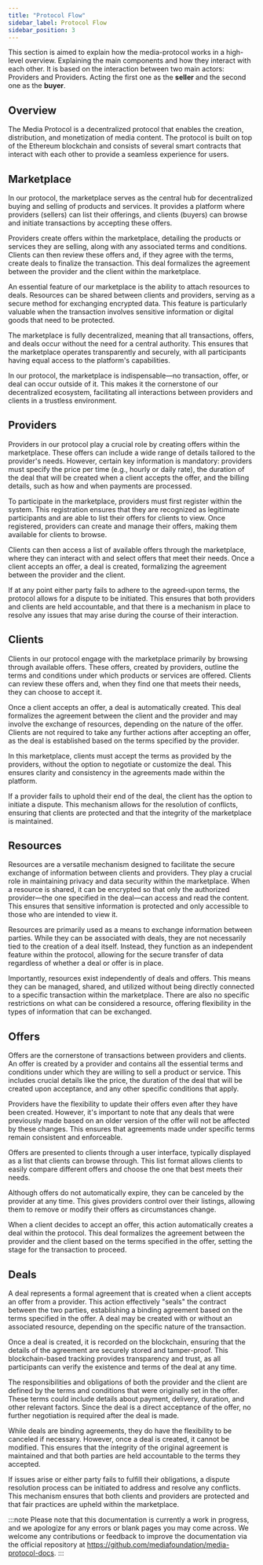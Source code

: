 ```yaml
---
title: "Protocol Flow"
sidebar_label: Protocol Flow
sidebar_position: 3
---
```


This section is aimed to explain how the media-protocol works in a high-level overview. Explaining the main components and how they interact with each other.
It is based on the interaction between two main actors: Providers and Providers. Acting the first one as the **seller** and the second one as the **buyer**.

## Overview

The Media Protocol is a decentralized protocol that enables the creation, distribution, and monetization of media content. The protocol is built on top of the Ethereum blockchain and consists of several smart contracts that interact with each other to provide a seamless experience for users.

## Marketplace

In our protocol, the marketplace serves as the central hub for decentralized buying and selling of products and services. It provides a platform where providers (sellers) can list their offerings, and clients (buyers) can browse and initiate transactions by accepting these offers.

Providers create offers within the marketplace, detailing the products or services they are selling, along with any associated terms and conditions. Clients can then review these offers and, if they agree with the terms, create deals to finalize the transaction. This deal formalizes the agreement between the provider and the client within the marketplace.

An essential feature of our marketplace is the ability to attach resources to deals. Resources can be shared between clients and providers, serving as a secure method for exchanging encrypted data. This feature is particularly valuable when the transaction involves sensitive information or digital goods that need to be protected.

The marketplace is fully decentralized, meaning that all transactions, offers, and deals occur without the need for a central authority. This ensures that the marketplace operates transparently and securely, with all participants having equal access to the platform's capabilities.

In our protocol, the marketplace is indispensable—no transaction, offer, or deal can occur outside of it. This makes it the cornerstone of our decentralized ecosystem, facilitating all interactions between providers and clients in a trustless environment.

## Providers

Providers in our protocol play a crucial role by creating offers within the marketplace. These offers can include a wide range of details tailored to the provider's needs. However, certain key information is mandatory: providers must specify the price per time (e.g., hourly or daily rate), the duration of the deal that will be created when a client accepts the offer, and the billing details, such as how and when payments are processed.

To participate in the marketplace, providers must first register within the system. This registration ensures that they are recognized as legitimate participants and are able to list their offers for clients to view. Once registered, providers can create and manage their offers, making them available for clients to browse.

Clients can then access a list of available offers through the marketplace, where they can interact with and select offers that meet their needs. Once a client accepts an offer, a deal is created, formalizing the agreement between the provider and the client.

If at any point either party fails to adhere to the agreed-upon terms, the protocol allows for a dispute to be initiated. This ensures that both providers and clients are held accountable, and that there is a mechanism in place to resolve any issues that may arise during the course of their interaction.

## Clients

Clients in our protocol engage with the marketplace primarily by browsing through available offers. These offers, created by providers, outline the terms and conditions under which products or services are offered. Clients can review these offers and, when they find one that meets their needs, they can choose to accept it.

Once a client accepts an offer, a deal is automatically created. This deal formalizes the agreement between the client and the provider and may involve the exchange of resources, depending on the nature of the offer. Clients are not required to take any further actions after accepting an offer, as the deal is established based on the terms specified by the provider.

In this marketplace, clients must accept the terms as provided by the providers, without the option to negotiate or customize the deal. This ensures clarity and consistency in the agreements made within the platform.

If a provider fails to uphold their end of the deal, the client has the option to initiate a dispute. This mechanism allows for the resolution of conflicts, ensuring that clients are protected and that the integrity of the marketplace is maintained.

## Resources

Resources are a versatile mechanism designed to facilitate the secure exchange of information between clients and providers. They play a crucial role in maintaining privacy and data security within the marketplace. When a resource is shared, it can be encrypted so that only the authorized provider—the one specified in the deal—can access and read the content. This ensures that sensitive information is protected and only accessible to those who are intended to view it.

Resources are primarily used as a means to exchange information between parties. While they can be associated with deals, they are not necessarily tied to the creation of a deal itself. Instead, they function as an independent feature within the protocol, allowing for the secure transfer of data regardless of whether a deal or offer is in place.

Importantly, resources exist independently of deals and offers. This means they can be managed, shared, and utilized without being directly connected to a specific transaction within the marketplace. There are also no specific restrictions on what can be considered a resource, offering flexibility in the types of information that can be exchanged.

## Offers

Offers are the cornerstone of transactions between providers and clients. An offer is created by a provider and contains all the essential terms and conditions under which they are willing to sell a product or service. This includes crucial details like the price, the duration of the deal that will be created upon acceptance, and any other specific conditions that apply.

Providers have the flexibility to update their offers even after they have been created. However, it's important to note that any deals that were previously made based on an older version of the offer will not be affected by these changes. This ensures that agreements made under specific terms remain consistent and enforceable.

Offers are presented to clients through a user interface, typically displayed as a list that clients can browse through. This list format allows clients to easily compare different offers and choose the one that best meets their needs.

Although offers do not automatically expire, they can be canceled by the provider at any time. This gives providers control over their listings, allowing them to remove or modify their offers as circumstances change.

When a client decides to accept an offer, this action automatically creates a deal within the protocol. This deal formalizes the agreement between the provider and the client based on the terms specified in the offer, setting the stage for the transaction to proceed.

## Deals

A deal represents a formal agreement that is created when a client accepts an offer from a provider. This action effectively "seals" the contract between the two parties, establishing a binding agreement based on the terms specified in the offer. A deal may be created with or without an associated resource, depending on the specific nature of the transaction.

Once a deal is created, it is recorded on the blockchain, ensuring that the details of the agreement are securely stored and tamper-proof. This blockchain-based tracking provides transparency and trust, as all participants can verify the existence and terms of the deal at any time.

The responsibilities and obligations of both the provider and the client are defined by the terms and conditions that were originally set in the offer. These terms could include details about payment, delivery, duration, and other relevant factors. Since the deal is a direct acceptance of the offer, no further negotiation is required after the deal is made.

While deals are binding agreements, they do have the flexibility to be canceled if necessary. However, once a deal is created, it cannot be modified. This ensures that the integrity of the original agreement is maintained and that both parties are held accountable to the terms they accepted.

If issues arise or either party fails to fulfill their obligations, a dispute resolution process can be initiated to address and resolve any conflicts. This mechanism ensures that both clients and providers are protected and that fair practices are upheld within the marketplace.

:::note
Please note that this documentation is currently a work in progress, and we apologize for any errors or blank pages you may come across. We welcome any contributions or feedback to improve the documentation via the official repository at https://github.com/mediafoundation/media-protocol-docs.
:::